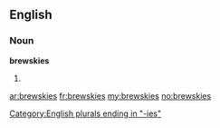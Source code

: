 ==English==

===Noun===
'''brewskies'''

# {{plural of|[[brewsky]]}}

[[Category:English plurals ending in "-ies"]]

[[ar:brewskies]]
[[fr:brewskies]]
[[my:brewskies]]
[[no:brewskies]]